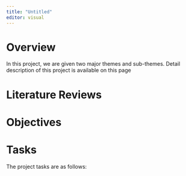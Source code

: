 ```yaml
---
title: "Untitled"
editor: visual
---
```


# Overview

In this project, we are given two major themes and sub-themes. Detail description of this project is available on this page

# Literature Reviews  

# Objectives

# Tasks

The project tasks are as follows:
